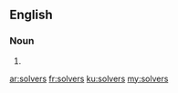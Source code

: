==English==

===Noun===
{{head|en|plural}}

# {{plural of|solver|lang=en|nocat=1}}

[[ar:solvers]]
[[fr:solvers]]
[[ku:solvers]]
[[my:solvers]]